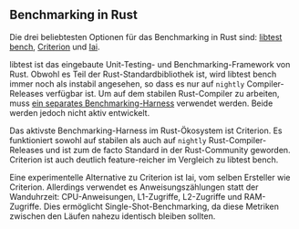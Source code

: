 ## Benchmarking in Rust

Die drei beliebtesten Optionen für das Benchmarking in Rust sind: 
[libtest bench](/learn/benchmarking/rust/libtest-bench/), 
[Criterion](/learn/benchmarking/rust/criterion/) und 
[Iai](/learn/benchmarking/rust/iai/).

libtest ist das eingebaute Unit-Testing- und Benchmarking-Framework von Rust. 
Obwohl es Teil der Rust-Standardbibliothek ist, wird libtest bench immer noch als instabil angesehen, 
so dass es nur auf `nightly` Compiler-Releases verfügbar ist. 
Um auf dem stabilen Rust-Compiler zu arbeiten, 
muss [ein separates Benchmarking-Harness](https://github.com/bluss/bencher) 
verwendet werden. 
Beide werden jedoch nicht aktiv entwickelt.

Das aktivste Benchmarking-Harness im Rust-Ökosystem ist Criterion. 
Es funktioniert sowohl auf stabilen als auch auf `nightly` Rust-Compiler-Releases und 
ist zum de facto Standard in der Rust-Community geworden. 
Criterion ist auch deutlich feature-reicher im Vergleich zu libtest bench.

Eine experimentelle Alternative zu Criterion ist Iai, vom selben Ersteller wie Criterion. 
Allerdings verwendet es Anweisungszählungen statt der Wanduhrzeit: 
CPU-Anweisungen, L1-Zugriffe, L2-Zugriffe und RAM-Zugriffe. 
Dies ermöglicht Single-Shot-Benchmarking, da diese Metriken zwischen den Läufen nahezu identisch bleiben sollten.